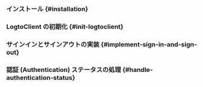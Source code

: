 

<PythonGuideTip />

### インストール \{#installation}

<Installation />

### LogtoClient の初期化 \{#init-logtoclient}

<InitLogtoClient />

### サインインとサインアウトの実装 \{#implement-sign-in-and-sign-out}

<ImplementSignInAndSignOutRoutes />

### 認証 (Authentication) ステータスの処理 \{#handle-authentication-status}

<HandleAuthenticationStatus />

<Checkpoint />
